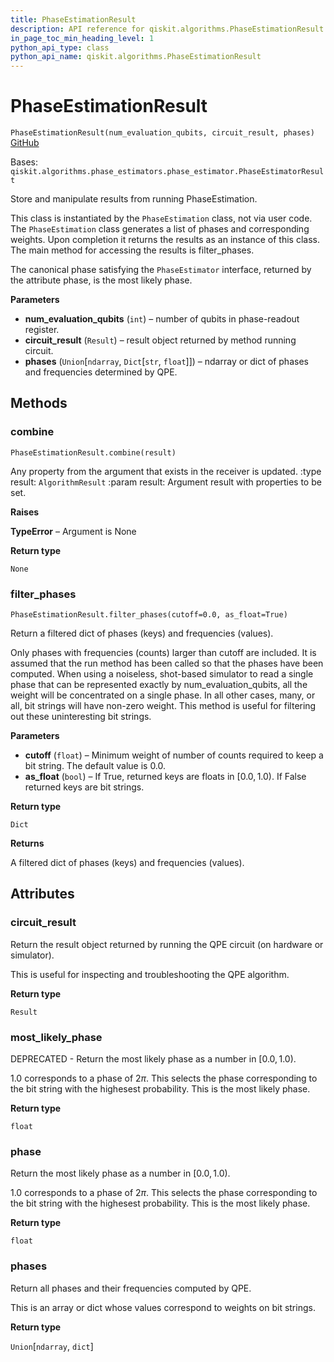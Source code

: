 ```yaml
---
title: PhaseEstimationResult
description: API reference for qiskit.algorithms.PhaseEstimationResult
in_page_toc_min_heading_level: 1
python_api_type: class
python_api_name: qiskit.algorithms.PhaseEstimationResult
---
```


# PhaseEstimationResult

<span id="qiskit.algorithms.PhaseEstimationResult" />

`PhaseEstimationResult(num_evaluation_qubits, circuit_result, phases)` [GitHub](https://github.com/qiskit/qiskit/tree/stable/0.20/qiskit/algorithms/phase_estimators/phase_estimation_result.py "view source code")

Bases: `qiskit.algorithms.phase_estimators.phase_estimator.PhaseEstimatorResult`

Store and manipulate results from running PhaseEstimation.

This class is instantiated by the `PhaseEstimation` class, not via user code. The `PhaseEstimation` class generates a list of phases and corresponding weights. Upon completion it returns the results as an instance of this class. The main method for accessing the results is filter\_phases.

The canonical phase satisfying the `PhaseEstimator` interface, returned by the attribute phase, is the most likely phase.

**Parameters**

*   **num\_evaluation\_qubits** (`int`) – number of qubits in phase-readout register.
*   **circuit\_result** (`Result`) – result object returned by method running circuit.
*   **phases** (`Union`\[`ndarray`, `Dict`\[`str`, `float`]]) – ndarray or dict of phases and frequencies determined by QPE.

## Methods

### combine

<span id="qiskit.algorithms.PhaseEstimationResult.combine" />

`PhaseEstimationResult.combine(result)`

Any property from the argument that exists in the receiver is updated. :type result: `AlgorithmResult` :param result: Argument result with properties to be set.

**Raises**

**TypeError** – Argument is None

**Return type**

`None`

### filter\_phases

<span id="qiskit.algorithms.PhaseEstimationResult.filter_phases" />

`PhaseEstimationResult.filter_phases(cutoff=0.0, as_float=True)`

Return a filtered dict of phases (keys) and frequencies (values).

Only phases with frequencies (counts) larger than cutoff are included. It is assumed that the run method has been called so that the phases have been computed. When using a noiseless, shot-based simulator to read a single phase that can be represented exactly by num\_evaluation\_qubits, all the weight will be concentrated on a single phase. In all other cases, many, or all, bit strings will have non-zero weight. This method is useful for filtering out these uninteresting bit strings.

**Parameters**

*   **cutoff** (`float`) – Minimum weight of number of counts required to keep a bit string. The default value is 0.0.
*   **as\_float** (`bool`) – If True, returned keys are floats in $[0.0, 1.0)$. If False returned keys are bit strings.

**Return type**

`Dict`

**Returns**

A filtered dict of phases (keys) and frequencies (values).

## Attributes

<span id="qiskit.algorithms.PhaseEstimationResult.circuit_result" />

### circuit\_result

Return the result object returned by running the QPE circuit (on hardware or simulator).

This is useful for inspecting and troubleshooting the QPE algorithm.

**Return type**

`Result`

<span id="qiskit.algorithms.PhaseEstimationResult.most_likely_phase" />

### most\_likely\_phase

DEPRECATED - Return the most likely phase as a number in $[0.0, 1.0)$.

1.0 corresponds to a phase of $2\pi$. This selects the phase corresponding to the bit string with the highesest probability. This is the most likely phase.

**Return type**

`float`

<span id="qiskit.algorithms.PhaseEstimationResult.phase" />

### phase

Return the most likely phase as a number in $[0.0, 1.0)$.

1.0 corresponds to a phase of $2\pi$. This selects the phase corresponding to the bit string with the highesest probability. This is the most likely phase.

**Return type**

`float`

<span id="qiskit.algorithms.PhaseEstimationResult.phases" />

### phases

Return all phases and their frequencies computed by QPE.

This is an array or dict whose values correspond to weights on bit strings.

**Return type**

`Union`\[`ndarray`, `dict`]

